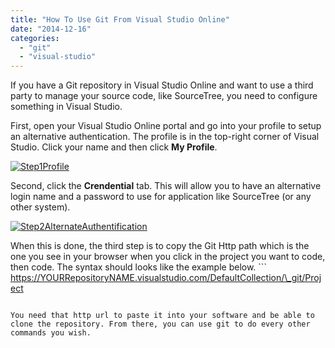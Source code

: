 ```yaml
---
title: "How To Use Git From Visual Studio Online"
date: "2014-12-16"
categories: 
  - "git"
  - "visual-studio"
---
```


If you have a Git repository in Visual Studio Online and want to use a third party to manage your source code, like SourceTree, you need to configure something in Visual Studio.

First, open your Visual Studio Online portal and go into your profile to setup an alternative authentication. The profile is in the top-right corner of Visual Studio. Click your name and then click **My Profile**.

[![Step1Profile](http://patrickdesjardins.com/blog/wp-content/uploads/2014/08/Step1Profile.png)](http://patrickdesjardins.com/blog/how-to-use-git-from-visual-studio-online/step1profile)

Second, click the **Crendential** tab. This will allow you to have an alternative login name and a password to use for application like SourceTree (or any other system).

[![Step2AlternateAuthentification](http://patrickdesjardins.com/blog/wp-content/uploads/2014/08/Step2AlternateAuthentification-400x331.png)](http://patrickdesjardins.com/blog/how-to-use-git-from-visual-studio-online/step2alternateauthentification)

When this is done, the third step is to copy the Git Http path which is the one you see in your browser when you click in the project you want to code, then code. The syntax should looks like the example below. ``` 
 https://YOURRepositoryNAME.visualstudio.com/DefaultCollection/\_git/Project 
``` 

You need that http url to paste it into your software and be able to clone the repository. From there, you can use git to do every other commands you wish.
